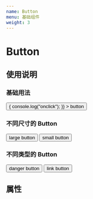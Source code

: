 ```yaml
---
name: Button
menu: 基础组件
weight: 3
---
```



# Button

## 使用说明

### 基础用法

<Playground>
  <Button
    btnType="primary"
    onClick={() => {
      console.log("onclick");
    }}
  >
    button
  </Button>
</Playground>

### 不同尺寸的 Button

<Playground>
  <Button size="lg"> large button </Button>
  <Button size="sm"> small button </Button>
</Playground>

### 不同类型的 Button

<Playground>
  <Button btnType="danger"> danger button </Button>
  <Button btnType="link" href="https://google.com">
    link button
  </Button>
</Playground>

## 属性

<Props title="Button" of={Button} />
